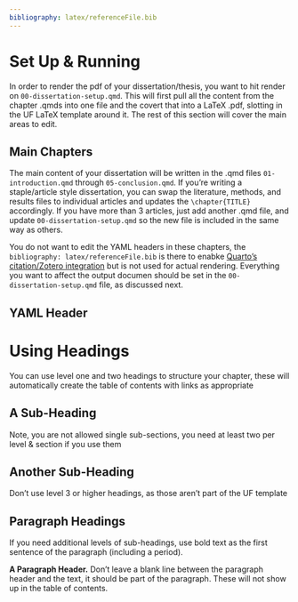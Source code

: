```yaml
---
bibliography: latex/referenceFile.bib
---
```


# Set Up & Running

In order to render the pdf of your dissertation/thesis, you want to hit render on `00-dissertation-setup.qmd`.
This will first pull all the content from the chapter .qmds into one file and the covert that into a LaTeX .pdf, slotting in the UF LaTeX template around it.
The rest of this section will cover the main areas to edit.

## Main Chapters

The main content of your dissertation will be written in the .qmd files `01-introduction.qmd` through `05-conclusion.qmd`.
If you're writing a staple/article style dissertation, you can swap the literature, methods, and results files to individual articles and updates the `\chapter{TITLE}` accordingly. 
If you have more than 3 articles, just add another .qmd file, and update `00-dissertation-setup.qmd` so the new file is included in the same way as others.

You do not want to edit the YAML headers in these chapters, the `bibliography: latex/referenceFile.bib` is there to enabke [Quarto's citation/Zotero integration]() but is not used for actual rendering.
Everything you want to affect the output documen should be set in the `00-dissertation-setup.qmd` file, as discussed next.

## YAML Header

# Using Headings

You can use level one and two headings to structure your chapter, these will automatically create the table of contents with links as appropriate

## A Sub-Heading

Note, you are not allowed single sub-sections, you need at least two per level & section if you use them 

## Another Sub-Heading

Don't use level 3 or higher headings, as those aren't part of the UF template

## Paragraph Headings

If you need additional levels of sub-headings, use bold text as the first sentence of the paragraph (including a period).

**A Paragraph Header.** 
Don't leave a blank line between the paragraph header and the text, it should be part of the paragraph.
These will not show up in the table of contents.